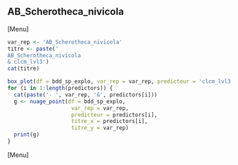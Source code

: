 ##  AB_Scherotheca_nivicola
[Menu]
```r
var_rep <- 'AB_Scherotheca_nivicola'
titre <- paste('
AB_Scherotheca_nivicola
& clcm_lvl3')
cat(titre)

box_plot(df = bdd_sp_explo, var_rep = var_rep, predicteur = 'clcm_lvl3', titre_x = 'clcm_lvl3', titre_y = var_rep)
for (i in 1:length(predictors)) {
  cat(paste('- ', var_rep, '&', predictors[i]))
  g <- nuage_point(df = bdd_sp_explo,
                    var_rep = var_rep,
                    predicteur = predictors[i],
                    titre_x = predictors[i],
                    titre_y = var_rep)
  print(g)
}
```
[Menu] 



